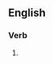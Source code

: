 {{also|re-organizing}}

==English==

===Verb===
{{head|en|present participle}}

# {{present participle of|reorganize|lang=en|nocat=1}}